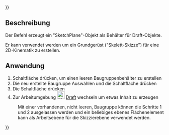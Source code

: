 {{UnfinishedDocu{{#translation:}}}}
<languages/>

{{Docnav/de
|[[Assembly3_ConstraintArcLineTangent/de|Bogen-Linie-Tangente]]
|[[Assembly3_ConstraintLineLength/de|Linienlänge]]
|[[Assembly3_Workbench/de|Assembly3]]
|IconL=Assembly_ConstraintArcLineTangent.svg
|IconR=Assembly_ConstraintLineLength.svg
|IconC=Assembly3_workbench_icon.svg
}}

{{GuiCommand/de
|Name=Assembly3 ConstraintSketchPlane
|Name/de=Assembly3 Skizzierebene
|Icon=Assembly_ConstraintSketchPlane.svg
|Workbenches=[[Assembly3_Workbench/de|Assembly3]]
}}

<span id="Description"></span>
== Beschreibung ==

Der Befehl {{Button|[[Image:Assembly_ConstraintSketchPlane.svg|24px]] [[Assembly3_ConstraintSketchPlane/de|Skizzierebene]]}} erzeugt ein "SketchPlane"-Objekt als Behälter für Draft-Objekte. 

Er kann verwendet werden um ein Grundgerüst ("Skelett-Skizze") für eine 2D-Kinematik zu erstellen.

<span id="Usage"></span>
== Anwendung == 

# Schaltfläche {{Button|[[Image:Assembly_New_Assembly.svg‎‎|16px]] [[Assembly3_CreateAssembly/de|Baugruppe anlegen]]}} drücken, um einen leeren Baugruppenbehälter zu erstellen
# Die neu erstellte Baugruppe Auswählen und die Schaltfläche {{Button|[[Image:Assembly_Add_Workplane.svg‎‎|16px]] [[Assembly3_AddWorkplane/de|Arbeitsebene hinzufügen]]}} drücken
# Die Schaltfläche {{Button|[[Image:Assembly_ConstraintSketchPlane.svg|24px]] [[Assembly3_ConstraintSketchPlane/de|Skizzierebene]]}} drücken
# Zur Arbeitumgebung [[Image:Workbench_Draft.svg|24px]] [[Draft_Workbench/de|Draft]] wechseln um etwas Inhalt zu erzeugen

: Mit einer vorhandenen, nicht leeren, Baugruppe können die Schritte 1 und 2 ausgelassen werden und ein beliebiges ebenes Flächenelement kann als Arbeitsebene für die Skizzierebene verwendet werden.


{{Docnav/de
|[[Assembly3_ConstraintArcLineTangent/de|Bogen-Linie-Tangente]]
|[[Assembly3_ConstraintLineLength/de|Linienlänge]]
|[[Assembly3_Workbench/de|Assembly3]]
|IconL=Assembly_ConstraintArcLineTangent.svg
|IconR=Assembly_ConstraintLineLength.svg
|IconC=Assembly3_workbench_icon.svg
}}

{{Userdocnavi{{#translation:}}}}